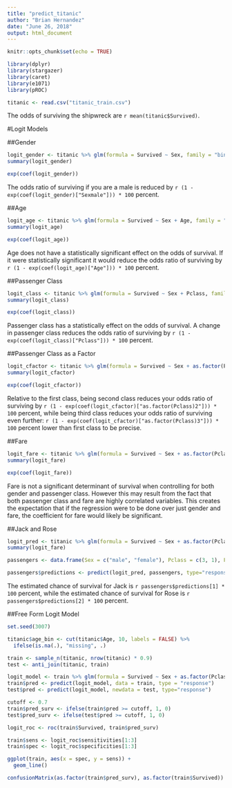```yaml
---
title: "predict_titanic"
author: "Brian Hernandez"
date: "June 26, 2018"
output: html_document
---
```


```r

knitr::opts_chunk$set(echo = TRUE)

library(dplyr)
library(stargazer)
library(caret)
library(e1071)
library(pROC)

titanic <- read.csv("titanic_train.csv")

```

The odds of surviving the shipwreck are `r mean(titanic$Survived)`.

#Logit Models

##Gender

```r

logit_gender <- titanic %>% glm(formula = Survived ~ Sex, family = "binomial")
summary(logit_gender)

exp(coef(logit_gender))

```

The odds ratio of surviving if you are a male is reduced by `r (1 - exp(coef(logit_gender)["Sexmale"])) * 100` percent.

##Age

``` r

logit_age <- titanic %>% glm(formula = Survived ~ Sex + Age, family = "binomial")
summary(logit_age)

exp(coef(logit_age))

```

Age does not have a statistically significant effect on the odds of survival. If it were statistically significant it would reduce the odds ratio of surviving by `r (1 - exp(coef(logit_age)["Age"])) * 100` percent.

##Passenger Class

``` r

logit_class <- titanic %>% glm(formula = Survived ~ Sex + Pclass, family = "binomial")
summary(logit_class)

exp(coef(logit_class))

```

Passenger class has a statistically effect on the odds of survival. A change in passenger class reduces the odds ratio of surviving by `r (1 - exp(coef(logit_class)["Pclass"])) * 100` percent.

##Passenger Class as a Factor

``` r

logit_cfactor <- titanic %>% glm(formula = Survived ~ Sex + as.factor(Pclass), family = "binomial")
summary(logit_cfactor)

exp(coef(logit_cfactor))

```

Relative to the first class, being second class reduces your odds ratio of surviving by `r (1 - exp(coef(logit_cfactor)["as.factor(Pclass)2"])) * 100` percent, while being third class reduces your odds ratio of surviving even further: `r (1 - exp(coef(logit_cfactor)["as.factor(Pclass)3"])) * 100` percent lower than first class to be precise.

##Fare

``` r

logit_fare <- titanic %>% glm(formula = Survived ~ Sex + as.factor(Pclass) + Fare, family = "binomial")
summary(logit_fare)

exp(coef(logit_fare))

```

Fare is not a significant determinant of survival when controlling for both gender and passenger class. However this may result from the fact that both passenger class and fare are highly correlated variables. This creates the expectation that if the regression were to be done over just gender and fare, the coefficient for fare would likely be significant.

##Jack and Rose

``` r

logit_pred <- titanic %>% glm(formula = Survived ~ Sex + as.factor(Pclass) + Fare, family = "binomial")
summary(logit_fare)

passengers <- data.frame(Sex = c("male", "female"), Pclass = c(3, 1), Fare = c(5, 500))

passengers$predictions <- predict(logit_pred, passengers, type="response")

```

The estimated chance of survival for Jack is `r passengers$predictions[1] * 100` percent, while the estimated chance of survival for Rose is `r passengers$predictions[2] * 100` percent.

##Free Form Logit Model

``` r

set.seed(3007)

titanic$age_bin <- cut(titanic$Age, 10, labels = FALSE) %>%
  ifelse(is.na(.), "missing", .)

train <- sample_n(titanic, nrow(titanic) * 0.9)
test <- anti_join(titanic, train)

logit_model <- train %>% glm(formula = Survived ~ Sex + as.factor(Pclass) + age_bin, family = "binomial")
train$pred <- predict(logit_model, data = train, type = "response")
test$pred <- predict(logit_model, newdata = test, type="response")

cutoff <- 0.7
train$pred_surv <- ifelse(train$pred >= cutoff, 1, 0)
test$pred_surv <- ifelse(test$pred >= cutoff, 1, 0)

logit_roc <- roc(train$Survived, train$pred_surv)

train$sens <- logit_roc$sensitivities[1:3]
train$spec <- logit_roc$specificities[1:3]

ggplot(train, aes(x = spec, y = sens)) +
  geom_line()

confusionMatrix(as.factor(train$pred_surv), as.factor(train$Survived))

```

